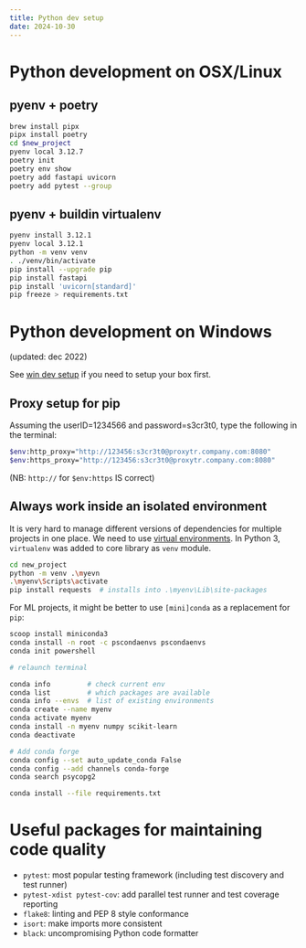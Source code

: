 ---
title: Python dev setup
date: 2024-10-30
---

# Python development on OSX/Linux

## pyenv + poetry

```bash
brew install pipx
pipx install poetry
cd $new_project
pyenv local 3.12.7
poetry init
poetry env show
poetry add fastapi uvicorn
poetry add pytest --group
```

## pyenv + buildin virtualenv

```bash
pyenv install 3.12.1
pyenv local 3.12.1
python -m venv venv
. ./venv/bin/activate
pip install --upgrade pip
pip install fastapi
pip install 'uvicorn[standard]'
pip freeze > requirements.txt
```

# Python development on Windows

(updated: dec 2022)

See [win dev setup](win-scoop.qmd) if you need to setup your box first.

## Proxy setup for pip

Assuming the userID=1234566 and password=s3cr3t0, type the following in the terminal:

```bash
$env:http_proxy="http://123456:s3cr3t0@proxytr.company.com:8080"
$env:https_proxy="http://123456:s3cr3t0@proxytr.company.com:8080"
```

(NB: `http://` for `$env:https` IS correct)


## Always work inside an isolated environment

It is very hard to manage different versions of dependencies for multiple projects in one place. We need to use [virtual environments](https://realpython.com/python-virtual-environments-a-primer/). In Python 3, `virtualenv` was added to core library as `venv` module.

```bash
cd new_project
python -m venv .\myevn
.\myenv\Scripts\activate
pip install requests  # installs into .\myenv\Lib\site-packages
```

For ML projects, it might be better to use `[mini]conda` as a replacement for `pip`:

```bash
scoop install miniconda3
conda install -n root -c pscondaenvs pscondaenvs
conda init powershell

# relaunch terminal

conda info         # check current env
conda list         # which packages are available
conda info --envs  # list of existing environments
conda create --name myenv
conda activate myenv
conda install -n myenv numpy scikit-learn
conda deactivate

# Add conda forge
conda config --set auto_update_conda False
conda config --add channels conda-forge
conda search psycopg2

conda install --file requirements.txt
``` 


# Useful packages for maintaining code quality

- `pytest`: most popular testing framework (including test discovery and test runner)
- `pytest-xdist pytest-cov`: add parallel test runner and test coverage reporting
- `flake8`: linting and PEP 8 style conformance
- `isort`: make imports more consistent
- `black`: uncompromising Python code formatter
